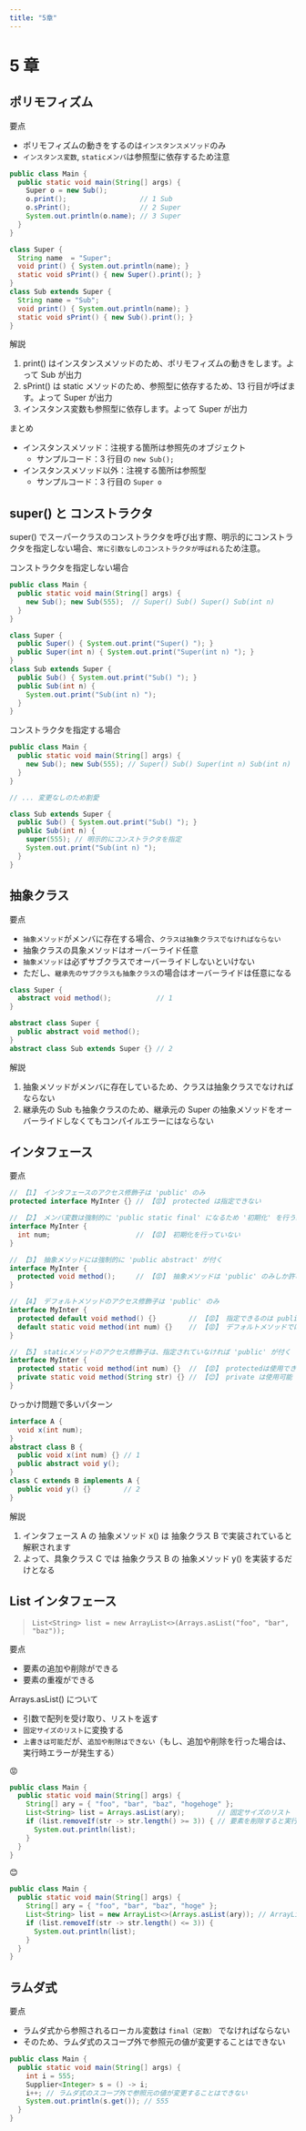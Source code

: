 ```yaml
---
title: "5章"
---
```


# 5 章

## ポリモフィズム

要点

- ポリモフィズムの動きをするのは`インスタンスメソッド`のみ
- `インスタンス変数`, `staticメンバ`は参照型に依存するため注意

```java showLineNumbers copy
public class Main {
  public static void main(String[] args) {
    Super o = new Sub();
    o.print();                  // 1 Sub
    o.sPrint();                 // 2 Super
    System.out.println(o.name); // 3 Super
  }
}

class Super {
  String name  = "Super";
  void print() { System.out.println(name); }
  static void sPrint() { new Super().print(); }
}
class Sub extends Super {
  String name = "Sub";
  void print() { System.out.println(name); }
  static void sPrint() { new Sub().print(); }
}
```

解説

1. print() はインスタンスメソッドのため、ポリモフィズムの動きをします。よって Sub が出力
2. sPrint() は static メソッドのため、参照型に依存するため、13 行目が呼ばます。よって Super が出力
3. インスタンス変数も参照型に依存します。よって Super が出力

まとめ

- インスタンスメソッド：注視する箇所は参照先のオブジェクト
  - サンプルコード：3 行目の `new Sub();`
- インスタンスメソッド以外：注視する箇所は参照型
  - サンプルコード：3 行目の `Super o`

## super() と コンストラクタ

super() でスーパークラスのコンストラクタを呼び出す際、明示的にコンストラクタを指定しない場合、`常に引数なしのコンストラクタが呼ばれる`ため注意。

コンストラクタを指定しない場合

```java showLineNumbers copy
public class Main {
  public static void main(String[] args) {
    new Sub(); new Sub(555);  // Super() Sub() Super() Sub(int n)
  }
}

class Super {
  public Super() { System.out.print("Super() "); }
  public Super(int n) { System.out.print("Super(int n) "); }
}
class Sub extends Super {
  public Sub() { System.out.print("Sub() "); }
  public Sub(int n) {
    System.out.print("Sub(int n) ");
  }
}
```

コンストラクタを指定する場合

```java showLineNumbers copy {12}
public class Main {
  public static void main(String[] args) {
    new Sub(); new Sub(555); // Super() Sub() Super(int n) Sub(int n)
  }
}

// ... 変更なしのため割愛

class Sub extends Super {
  public Sub() { System.out.print("Sub() "); }
  public Sub(int n) {
    super(555); // 明示的にコンストラクタを指定
    System.out.print("Sub(int n) ");
  }
}
```

## 抽象クラス

要点

- `抽象メソッド`がメンバに存在する場合、`クラスは抽象クラスでなければならない`
- 抽象クラスの具象メソッドはオーバーライド任意
- `抽象メソッド`は必ずサブクラスでオーバーライドしないといけない
- ただし、`継承先のサブクラスも抽象クラス`の場合はオーバーライドは任意になる

```java showLineNumbers copy {2,8}
class Super {
  abstract void method();           // 1
}

abstract class Super {
  public abstract void method();
}
abstract class Sub extends Super {} // 2
```

解説

1. 抽象メソッドがメンバに存在しているため、クラスは抽象クラスでなければならない
2. 継承先の Sub も抽象クラスのため、継承元の Super の抽象メソッドをオーバーライドしなくてもコンパイルエラーにはならない

## インタフェース

要点

```java showLineNumbers copy
// 【1】 インタフェースのアクセス修飾子は 'public' のみ
protected interface MyInter {} // 【😡】 protected は指定できない

// 【2】 メンバ変数は強制的に 'public static final' になるため '初期化' を行う必要がある
interface MyInter {
  int num;                     // 【😡】 初期化を行っていない
}

// 【3】 抽象メソッドには強制的に 'public abstract' が付く
interface MyInter {
  protected void method();     // 【😡】 抽象メソッドは 'public' のみしか許可されていない
}

// 【4】 デフォルトメソッドのアクセス修飾子は 'public' のみ
interface MyInter {
  protected default void method() {}        // 【😡】 指定できるのは public のみ
  default static void method(int num) {}    // 【😡】 デフォルトメソッドでは static修飾子 は使えない
}

// 【5】 staticメソッドのアクセス修飾子は、指定されていなければ 'public' が付く
interface MyInter {
  protected static void method(int num) {}  // 【😡】 protectedは使用できない
  private static void method(String str) {} // 【😊】 private は使用可能
}
```

ひっかけ問題で多いパターン

```java showLineNumbers copy
interface A {
  void x(int num);
}
abstract class B {
  public void x(int num) {} // 1
  public abstract void y();
}
class C extends B implements A {
  public void y() {}        // 2
}
```

解説

1. インタフェース A の 抽象メソッド x() は 抽象クラス B で実装されていると解釈されます
2. よって、具象クラス C では 抽象クラス B の 抽象メソッド y() を実装するだけとなる

## List インタフェース

> `List<String> list = new ArrayList<>(Arrays.asList("foo", "bar", "baz"));`

要点

- 要素の追加や削除ができる
- 要素の重複ができる

Arrays.asList() について

- 引数で配列を受け取り、リストを返す
- `固定サイズのリスト`に変換する
- `上書きは可能`だが、`追加や削除はできない`（もし、追加や削除を行った場合は、実行時エラーが発生する）

😡

```java showLineNumbers copy {4-5}
public class Main {
  public static void main(String[] args) {
    String[] ary = { "foo", "bar", "baz", "hogehoge" };
    List<String> list = Arrays.asList(ary);        // 固定サイズのリスト
    if (list.removeIf(str -> str.length() >= 3)) { // 要素を削除すると実行時エラーが発生
      System.out.println(list);
    }
  }
}
```

😊

```java showLineNumbers copy {4} /new ArrayList<>(Arrays.asList(ary));/
public class Main {
  public static void main(String[] args) {
    String[] ary = { "foo", "bar", "baz", "hoge" };
    List<String> list = new ArrayList<>(Arrays.asList(ary)); // ArrayList に変換することで要素の追加や削除ができる
    if (list.removeIf(str -> str.length() <= 3)) {
      System.out.println(list);
    }
  }
}
```

## ラムダ式

要点

- ラムダ式から参照されるローカル変数は `final（定数）` でなければならない
- そのため、ラムダ式のスコープ外で参照元の値が変更することはできない

```java showLineNumbers copy {5}
public class Main {
  public static void main(String[] args) {
    int i = 555;
    Supplier<Integer> s = () -> i;
    i++; // ラムダ式のスコープ外で参照元の値が変更することはできない
    System.out.println(s.get()); // 555
  }
}
```
